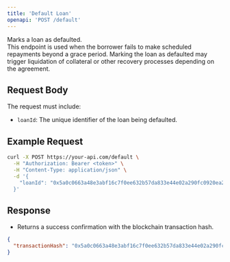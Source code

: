 ```yaml
---
title: 'Default Loan'
openapi: 'POST /default'
---
```


Marks a loan as defaulted.  
This endpoint is used when the borrower fails to make scheduled repayments beyond a grace period. Marking the loan as defaulted may trigger liquidation of collateral or other recovery processes depending on the agreement.

## Request Body

The request must include:

- `loanId`: The unique identifier of the loan being defaulted.

## Example Request

```bash
curl -X POST https://your-api.com/default \
  -H "Authorization: Bearer <token>" \
  -H "Content-Type: application/json" \
  -d '{
    "loanId": "0x5a0c0663a48e3abf16c7f0ee632b57da833e44e02a290fc0920ea2858da31f73"
  }'
```

## Response

- Returns a success confirmation with the blockchain transaction hash.

```json
{
  "transactionHash": "0x5a0c0663a48e3abf16c7f0ee632b57da833e44e02a290fc0920ea2858da31f73"
}
```
